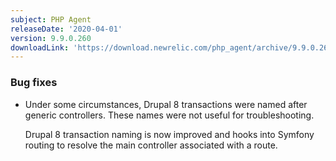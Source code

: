 ```yaml
---
subject: PHP Agent
releaseDate: '2020-04-01'
version: 9.9.0.260
downloadLink: 'https://download.newrelic.com/php_agent/archive/9.9.0.260'
---
```


### Bug fixes

* Under some circumstances, Drupal 8 transactions were named after generic controllers. These names were not useful for troubleshooting.

  Drupal 8 transaction naming is now improved and hooks into Symfony routing to resolve the main controller associated with a route.
